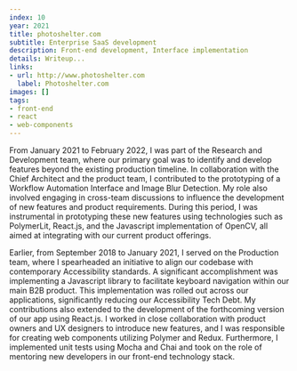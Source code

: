 ```yaml
---
index: 10
year: 2021
title: photoshelter.com
subtitle: Enterprise SaaS development
description: Front-end development, Interface implementation
details: Writeup...
links:
- url: http://www.photoshelter.com
  label: Photoshelter.com
images: []
tags:
- front-end
- react
- web-components
---
```


From January 2021 to February 2022, I was part of the Research and Development team, where our primary goal was to identify and develop features beyond the existing production timeline. In collaboration with the Chief Architect and the product team, I contributed to the prototyping of a Workflow Automation Interface and Image Blur Detection. My role also involved engaging in cross-team discussions to influence the development of new features and product requirements. During this period, I was instrumental in prototyping these new features using technologies such as PolymerLit, React.js, and the Javascript implementation of OpenCV, all aimed at integrating with our current product offerings.

Earlier, from September 2018 to January 2021, I served on the Production team, where I spearheaded an initiative to align our codebase with contemporary Accessibility standards. A significant accomplishment was implementing a Javascript library to facilitate keyboard navigation within our main B2B product. This implementation was rolled out across our applications, significantly reducing our Accessibility Tech Debt. My contributions also extended to the development of the forthcoming version of our app using React.js. I worked in close collaboration with product owners and UX designers to introduce new features, and I was responsible for creating web components utilizing Polymer and Redux. Furthermore, I implemented unit tests using Mocha and Chai and took on the role of mentoring new developers in our front-end technology stack.